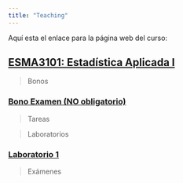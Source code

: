 ```yaml
---
title: "Teaching"
---
```


Aquí esta el enlace para la página web del curso:

## [ESMA3101: Estadística Aplicada I](https://didier-murillo.netlify.com/Contents/)


> Bonos

### [Bono Examen (NO obligatorio)](https://didier-murillo.netlify.com/Bono_Examen/)


> Tareas


> Laboratorios 

### [Laboratorio 1](https://didier-murillo.netlify.com/Lab1/)


> Exámenes

